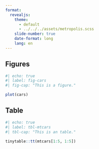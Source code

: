 ```yaml
---
format: 
  revealjs: 
    theme: 
      - default
      - ../../../assets/metropolis.scss
    slide-number: true
    date-format: long
    lang: en
---
```


## Figures

```r
#| echo: true
#| label: fig-cars
#| fig-cap: "This is a figure."

plot(cars)
```

## Table

```r
#| echo: true
#| label: tbl-mtcars
#| tbl-cap: "This is an table."

tinytable::tt(mtcars[1:5, 1:5])
```

